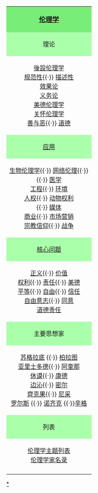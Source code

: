 {| style="text-align: center; border:1px solid #88aa88; background: #f5fff5; padding:5px; font-size: 90%; width: auto;" class="box floatright noprint"
|-
| style="background: #7e7; text-align: center; font-size: 110%;" |'''[[伦理学]]'''
|-
| style="background: #afa; text-align: center;" |理论
|-
| style="text-align: center;"|
[[理论伦理学|後設伦理学]]<br/>
[[规范伦理学|规范性]]{{·}} [[描述伦理学|描述性]]<br/>
[[效益主義|效果论]] <br/> [[义务伦理学|义务论]] <br/> [[德性倫理學|美德伦理学]]<br/>
[[关怀伦理学]]<br/>
[[善恶|善与恶]]{{·}} [[道德]]
|-
| style="background: #afa; text-align: center;" |[[应用伦理学|应用]]
|-
| style="text-align: center;"|
[[生物伦理学]]{{·}} [[网络伦理]]{{·}} <br/>{{Internal link helper/en|神经伦理学|Neuroethics}}{{·}}  [[医学伦理学|医学]]<br/>
[[工程倫理|工程]]{{·}} [[环境伦理学|环境]]<br/>
[[人权]]{{·}} [[动物权利]]<br/>
{{Internal link helper/en|法律倫理|Legal_ethics|法律}}{{·}} [[媒体职业道德|媒体]] <br/> [[商业伦理|商业]]{{·}} [[市场营销职业道德|市场营销]] <br/> [[宗教信仰之中的伦理学|宗教信仰]]{{·}} [[正义战争|战争]]<br/>
|-
| style="background: #afa; text-align: center;" |[[:Category:伦理学核心问题|核心问题]]
|-
| style="text-align: center;"|
[[正义]]{{·}} [[伦理学价值|价值]]<br/>
[[自然权利|权利]]{{·}} [[责任]]{{·}} [[美德]]<br/>
[[平等主义者|平等]]{{·}} [[自由 (哲学)|自由]]{{·}} [[信任 (社会科学)|信任]]<br/>
[[自由意志]]{{·}} [[同意]]<br/>
[[道德责任]]
|-
| style="background: #afa; text-align: center;" |主要思想家
|-
| style="text-align: center;"|
[[苏格拉底]] {{·}} [[柏拉图]]<br/>
[[亚里士多德]]{{·}} [[托马斯·阿奎那|阿奎那]] <br/>
[[大卫·休谟|休谟]]{{·}} [[伊曼纽尔·康德|康德]] <br/>
[[杰里米·边沁|边沁]]{{·}} [[约翰·斯图尔特·密尔|密尔]]<br/>
[[索伦·克尔凯郭尔|齊克果]]{{·}} [[弗里德里希·尼采|尼采]]<br/>
[[约翰·罗尔斯|罗尔斯]] {{·}} [[罗伯特·诺齐克|诺齐克]] {{·}}[[彼得·辛格|辛格]]<br/>
|-
| style="background: #afa; text-align: center;" |列表
|-
|style="text-align: center;"|
[[伦理学主题列表]]<br />
[[伦理学家名录]]
|-
| align=center | {{Tnavbar|伦理学}}
|}<noinclude>

[[Category:伦理学|*]]
[[Category:哲学与思想导航模板|{{PAGENAME}}]]
</noinclude>
